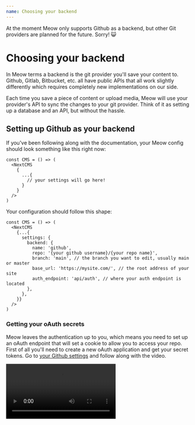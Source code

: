 ```yaml
---
name: Choosing your backend
---
```


<Note>

At the moment Meow only supports Github as a backend, but other Git providers are planned for the future. Sorry! 😺

</Note>

# Choosing your backend

In Meow terms a backend is the git provider you'll save your content to. Github, Gitlab, Bitbucket, etc. all have public APIs that all work slightly differently which requires completely new implementations on our side.

Each time you save a piece of content or upload media, Meow will use your provider's API to sync the changes to your git provider. Think of it as setting up a database and an API, but without the hassle.

## Setting up Github as your backend

If you've been following along with the documentation, your Meow config should look something like this right now:

```tsx
const CMS = () => (
  <NextCMS
    {
      ...{
        // your settings will go here!
      }
    }
  />
)
```

Your configuration should follow this shape:

```tsx
const CMS = () => (
  <NextCMS
    {...{
      settings: {
        backend: {
          name: 'github',
          repo: '{your github username}/{your repo name}',
          branch: 'main', // the branch you want to edit, usually main or master
          base_url: 'https://mysite.com/', // the root address of your site
          auth_endpoint: 'api/auth', // where your auth endpoint is located
        },
      },
    }}
  />
)
```

### Getting your oAuth secrets

Meow leaves the authentication up to you, which means you need to set up an oAuth endpoint that will set a cookie to allow you to access your repo. First of all you'll need to create a new oAuth application and get your secret tokens. Go to [your Github settings](https://github.com/settings/profile) and follow along with the video.

<Video src="/images/screen-recording-2023-03-11-at-135222.mov" />

Then you'll want to add both of these secrets to your `.env` file:

```
OAUTH_GITHUB_CLIENT_ID={your github client id}
OAUTH_GITHUB_CLIENT_SECRET={your github client secret}
```

### Create your endpoints

<Note>

The endpoints here are specific to Next.js, but the logic should be exactly the same for any other API framework. The only difference will be how you get certain headers.

If you're having trouble [open an issue on Github](https://github.com/creativiii/meow-cms/issues/new) and we'll add it to the docs.

</Note>

First create a config file for your oAuth, this file will tell our endpoints where to login on Github's side.:

```javascript
// lib/config.ts

export const config = (provider: "github") => ({
  client: {
    id: client[provider].id as string,
    secret: client[provider].secret as string,
  },
  auth: {
    tokenHost: auth[provider].tokenHost,
    tokenPath: auth[provider].tokenPath,
    authorizePath: auth[provider].authorizePath,
  },
});

const auth = {
  github: {
    tokenHost: "https://github.com",
    tokenPath: "/login/oauth/access_token",
    authorizePath: "/login/oauth/authorize",
  },
};

const client = {
  github: {
    id: process.env.OAUTH_GITHUB_CLIENT_ID,
    secret: process.env.OAUTH_GITHUB_CLIENT_SECRET,
  },
};
```

Then we'll create our endpoints. For this we'll use an external dependency:

```plain
npm install simple-oauth2
```

Then create the auth endpoint, this will generate your Github login link and send you to it:

```javascript
// pages/api/auth.ts

import { AuthorizationCode } from "simple-oauth2";
import { randomBytes } from "crypto";
import { config } from "../../lib/config";
import { NextApiRequest, NextApiResponse } from "next";

export const randomString = () => randomBytes(4).toString("hex");

const auth = async (req: NextApiRequest, res: NextApiResponse) => {
  const { host } = req.headers;
  const url = new URL(`https://${host}/${req.url}`);
  const urlParams = url.searchParams;
  const provider = urlParams.get("provider") as "github";

  const client = new AuthorizationCode(config(provider));

  console.log("host", host);
  console.log("provider", provider);

  const authorizationUri = client.authorizeURL({
    redirect_uri: `https://${host}/api/callback?provider=${provider}`,
    scope: "repo,user",
    state: randomString(),
  });

  res.writeHead(301, { Location: authorizationUri });
  res.end();
};

export default auth;

```

Then you'll need to set up your callback endpoint, this one will receive the token from Github and send it back to Meow:

```javascript
// pages/api/callback.ts

import { NextApiRequest, NextApiResponse } from 'next'
import { AuthorizationCode } from 'simple-oauth2'
import { config } from '../../lib/config'

const callback = async (req: NextApiRequest, res: NextApiResponse) => {
  const { host } = req.headers
  const url = new URL(`https://${host}/${req.url}`)
  const urlParams = url.searchParams
  const code = urlParams.get('code') as string

  const provider = urlParams.get('provider') as 'github' | 'gitlab'
  const client = new AuthorizationCode(config(provider))
  const tokenParams = {
    code,
    redirect_uri: `https://${host}/api/callback?provider=${provider}`,
  }

  try {
    const accessToken = await client.getToken(tokenParams)
    const token = accessToken.token['access_token']

    res.statusCode = 200

    res.setHeader('Content-Type', 'text/html')
    res.end(`
        <script type="text/javascript">
          if (window.opener) {
              window.opener.postMessage('${JSON.stringify({
                token,
                provider,
              })}', "*");
          }
          window.close();
        </script>
    `)
  } catch (e) {
    res.statusCode = 200
    res.end(renderBody('error', e))
  }
}

function renderBody(status: string, content: any) {
  return `
    <script>
        event.source.postMessage(
            'authorization:${content.provider}:${status}:${JSON.stringify(
    content
  )}',
            message.origin
        );
    </script>
  `
}

export default callback

```

Once these two endpoints are in place you should be able to visit your CMS page
